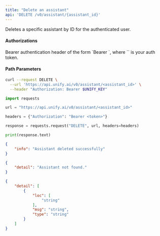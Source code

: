 ```yaml
---
title: "Delete an assistant"
api: 'DELETE /v0/assistant/{assistant_id}'
---
```

Deletes a specific assistant by ID for the authenticated user.

#### Authorizations

<ParamField header="Authorization" type="string" required="true">
  Bearer authentication header of the form `Bearer <token>`, where `<token>` is your auth token.
</ParamField>

#### Path Parameters

<ParamField query="assistant_id" type="integer" required="true">

</ParamField>

<RequestExample>

```bash cURL
curl --request DELETE \
  --url 'https://api.unify.ai/v0/assistant/<assistant_id>' \
  --header "Authorization: Bearer $UNIFY_KEY"
```

```python Python
import requests

url = "https://api.unify.ai/v0/assistant/<assistant_id>"

headers = {"Authorization": "Bearer <token>"}

response = requests.request("DELETE", url, headers=headers)

print(response.text)
```

</RequestExample>
<ResponseExample>

```json 200
{
    "info": "Assistant deleted successfully"
}
```

```json 404
{
    "detail": "Assistant not found."
}
```

```json 422
{
    "detail": [
        {
            "loc": [
                "string"
            ],
            "msg": "string",
            "type": "string"
        }
    ]
}
```

</ResponseExample>
